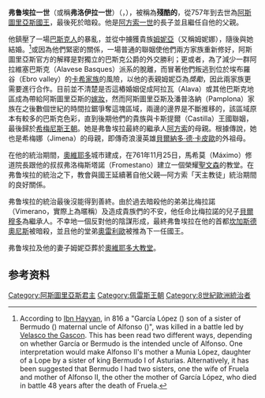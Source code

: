 {{noteTA
|1=zh-hans:卡斯蒂利亚;zh-hant:卡斯蒂利亞;zh-tw:卡斯提爾;
|2=zh-hans:桑查;zh-hant:桑查;zh-tw:桑琪亞;
|3=zh-hans:科尔多瓦;zh-hant:科爾多瓦;zh-tw:哥多華;
|4=zh-hans:布尔戈斯;zh-hant:布爾戈斯;zh-tw:布哥斯;
|5=zh-hans:莫内阿东娜;zh-hant:莫內阿東娜;zh-tw:莫妮亞多娜;
|6=zh-hans:莱昂;zh-hant:萊昂;zh-tw:雷昂;
|7=zh-hans:阿拉贡;zh-hant:阿拉貢;zh-tw:亞拉岡;
|8=zh-hans:伊比利亚;zh-hant:伊比利亞;zh-tw:伊比利;
|9=zh-hans:特里萨;zh-hant:特里薩;zh-tw:泰麗莎;
|10=zh-hans:海梅诺;zh-hant:海梅諾;zh-tw:希梅諾;
|11=zh-hans:萨拉戈萨;zh-hant:薩拉戈薩;zh-tw:薩拉哥薩;
|12=zh-hans:圣埃斯特班-德戈麦斯;zh-hant:聖埃斯特班-德戈麥斯;zh-tw:聖埃斯特班-德哥麥斯;
|13=zh-hans:戈梅洛;zh-hant:戈梅洛;zh-tw:哥梅洛;
|14=zh-hans:马略卡;zh-hant:馬略卡;zh-tw:馬約卡;
|15=zh-hans:倭马亚;zh-hant:倭馬亞;zh-tw:奧瑪雅;
}}
{{Infobox royalty
| type         = monarch
| name         = 弗鲁埃拉一世
| image        = StatueFruelaISamos3106711239 730d39d4b1.jpg
| imgw         = 
| caption      = 位於[[薩默斯|薩默斯]]聖胡利安德薩莫斯修道院（monastery of San Xulián de Samos）的雕像。
| succession   = [[阿斯圖里亞斯王國|阿斯圖里亞斯]][[阿斯圖里亞斯君主列表|國王]]
| reign        = 757年–768年
| coronation   =
| predecessor  = [[阿方索一世_(阿斯圖里亞斯)|阿方索一世]]
| successor    = [[奧雷利歐_(阿斯圖里亞斯)|奧雷利歐]]
| spouse       = [[姆妮亞_(阿斯圖里亞斯王后)|姆妮亞]]
| issue        = [[阿方索二世_(阿斯圖里亞斯)|阿方索二世]]
| issue-link   = 
| issue-pipe   = 
| full name    = 
| house        = [[佩雷斯王朝|佩雷斯王朝]]
| house-type   = 王室
| father       = 阿斯圖里亞斯的[[阿方索一世_(阿斯圖里亞斯)|阿方索一世]]
| mother       = 
| birth_date   = 
| birth_place  = 
| death_date   = 768年
| death_place  = 
| burial_place = 
| religion     = [[羅馬天主教|羅馬天主教]]
|}}

'''弗鲁埃拉一世'''（或稱'''弗洛伊拉一世'''）（{{lang-es|'''Fruela I'''、'''Froila I'''}}，{{bd|||768年||catIdx=SS}}），被稱為'''殘酷的'''，從757年到去世為[[阿斯圖里亞斯君主列表|阿斯圖里亞斯國王]]，最後死於暗殺。他是[[阿方索一世_(阿斯圖里亞斯)|阿方索一世]]的長子並且繼任自他的父親。

他鎮壓了一場[[巴斯克人|巴斯克人]]的暴亂，並從中擄獲貴族[[姆妮亞_(阿斯圖里亞斯王后)|姆妮亞]]（又稱姆妮娜），隨後與她結婚。<ref>According to [[Ibn_Hayyan|Ibn Hayyan]], in 816 a "García López ({{lang-ar|قرسية بن لبّ}}) son of a sister of Bermudo ({{lang-ar|برمود}}) maternal uncle of Alfonso ({{lang-ar|إذفونش}})", was killed in a battle led by [[Velasco_the_Gascon|Velasco the Gascon]]. This has been read two different ways, depending on whether García or Bermudo is the intended uncle of Alfonso.  One interpretation would make Alfonso II's mother a Munia López, daughter of a Lope by a sister of king Bermudo I of Asturias. Alternatively, it has been suggested that Bermudo I had two sisters, one the wife of Fruela and mother of Alfonso II, the other the mother of García López, who died in battle 48 years after the death of Fruela.</ref>或因為他們緊密的關係，一場普通的聯姻使他們兩方家族重新修好，阿斯圖里亞斯官方的解釋是對獨立的巴斯克公爵的外交勝利；更或者，為了減少一群阿拉維塞巴斯克（Alavese Basques）派系的脫離，而冒著他們叛逃到位於埃布羅谷（Ebro valley）的[[卡希家族|卡希家族]]的風險，以他的表親姆妮亞為''獎勵''，因此兩家族更需要進行合作。目前並不清楚是否這樁婚姻促成阿拉瓦（Alava）或其他巴斯克地區成為帶給阿斯圖里亞斯的[[嫁妝|嫁妝]]，然而阿斯圖里亞斯及潘普洛納（Pamplona）家族在之後數個世紀的時間拉鋸爭奪這塊區域，兩邊的邊界是不斷推移的，該區域原本有較多的巴斯克色彩，直到後期他們的貴族與卡斯提爾（Castilla）王國聯姻，最後歸於[[希梅尼斯王朝|希梅尼斯王朝]]。她是弗鲁埃拉最終的繼承人[[阿方索二世_(阿斯圖里亞斯)|阿方索]]的母親。根據傳說，她也是希梅娜（Jimena）的母親，即傳奇浪漫英雄[[貝爾納多·德·卡皮歐|貝爾納多·德·卡皮歐]]的外祖母。

在他的統治期間，[[奧維耶多|奧維耶多]]城市建成，在761年11月25日，馬希莫（Máximo）修道院長跟他的叔叔弗洛梅斯塔諾（Fromestano）建立一個榮耀[[薩拉哥薩的文森|聖文森]]的教堂。在弗鲁埃拉的統治之下，教會與國王延續著自他父親—阿方索「天主教徒」統治期間的良好關係。

弗鲁埃拉的統治最後沒能得到善終。由於過去暗殺他的弟弟比梅拉諾（Vimerano，實際上為暱稱）及造成貴族們的不安，他任命比梅拉諾的兒子[[貝爾穆多一世_(阿斯圖里亞斯)|貝爾穆多]]為繼承人。不幸地一個反對他的陰謀形成，最終弗鲁埃拉在他的首都[[坎加斯德奧尼斯|坎加斯德奧尼斯]]被暗殺，並且他的堂弟[[奧雷利歐_(阿斯圖里亞斯)|奧雷利歐]]被推為下一任國王。

弗鲁埃拉及他的妻子姆妮亞葬於[[奧維耶多大教堂|奧維耶多大教堂]]。

==参考资料==
{{commonscat|Fruela I of Asturias}}
{{reflist}}

{{s-start}}
{{s-hou|[[佩雷斯王朝|佩雷斯王朝]]|||768年|}}
{{s-reg}}
{{s-bef|before=[[阿方索一世_(阿斯圖里亞斯)|阿方索一世]]}}
{{s-ttl|title=[[阿斯圖里亞斯君主列表|阿斯圖里亞斯國王]]
|years=757–768}}
{{s-aft|after=[[奧雷利歐_(阿斯圖里亞斯)|奧雷利歐]]}}
{{end}}

{{Authority control}}
{{阿斯圖里亞斯君主}}
[[Category:阿斯圖里亞斯君主|Category:阿斯圖里亞斯君主]]
[[Category:佩雷斯王朝|Category:佩雷斯王朝]]
[[Category:8世紀歐洲統治者|Category:8世紀歐洲統治者]]